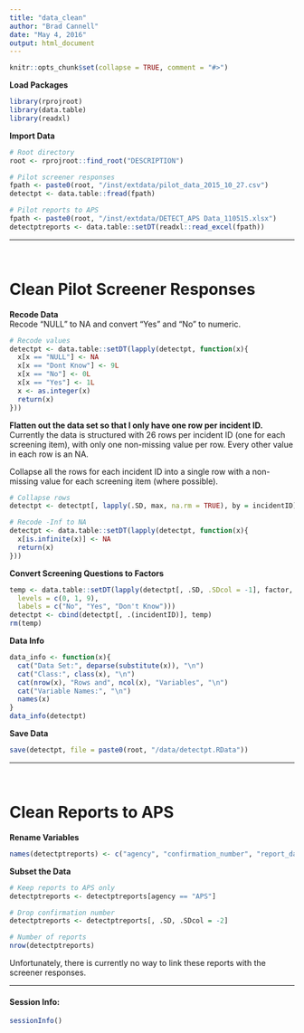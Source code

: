 ---
title: "data_clean"
author: "Brad Cannell"
date: "May 4, 2016"
output: html_document
---

```{r, echo = FALSE}
knitr::opts_chunk$set(collapse = TRUE, comment = "#>")
```

**Load Packages**
```{r message=FALSE}
library(rprojroot)
library(data.table)
library(readxl)
```

**Import Data**   
```{r}
# Root directory
root <- rprojroot::find_root("DESCRIPTION")

# Pilot screener responses
fpath <- paste0(root, "/inst/extdata/pilot_data_2015_10_27.csv")
detectpt <- data.table::fread(fpath)

# Pilot reports to APS
fpath <- paste0(root, "/inst/extdata/DETECT_APS Data_110515.xlsx")
detectptreports <- data.table::setDT(readxl::read_excel(fpath))
```
------   

&nbsp;   

# Clean Pilot Screener Responses

**Recode Data**   
Recode "NULL" to NA and convert "Yes" and "No" to numeric.
```{r}
# Recode values
detectpt <- data.table::setDT(lapply(detectpt, function(x){
  x[x == "NULL"] <- NA
  x[x == "Dont Know"] <- 9L
  x[x == "No"] <- 0L
  x[x == "Yes"] <- 1L
  x <- as.integer(x)
  return(x)
}))
```

**Flatten out the data set so that I only have one row per incident ID.**   
Currently the data is structured with 26 rows per incident ID (one for each screening item), with only one non-missing value per row. Every other value in each row is an NA.   

Collapse all the rows for each incident ID into a single row with a non-missing value for each screening item (where possible).
```{r warning=FALSE}
# Collapse rows
detectpt <- detectpt[, lapply(.SD, max, na.rm = TRUE), by = incidentID]

# Recode -Inf to NA
detectpt <- data.table::setDT(lapply(detectpt, function(x){
  x[is.infinite(x)] <- NA
  return(x)
}))
```

**Convert Screening Questions to Factors**
```{r}
temp <- data.table::setDT(lapply(detectpt[, .SD, .SDcol = -1], factor, 
  levels = c(0, 1, 9),
  labels = c("No", "Yes", "Don't Know")))
detectpt <- cbind(detectpt[, .(incidentID)], temp)
rm(temp)
```

**Data Info**
```{r echo=FALSE}
data_info <- function(x){
  cat("Data Set:", deparse(substitute(x)), "\n")
  cat("Class:", class(x), "\n")
  cat(nrow(x), "Rows and", ncol(x), "Variables", "\n")
  cat("Variable Names:", "\n")
  names(x)
}
data_info(detectpt)
```

**Save Data**
```{r}
save(detectpt, file = paste0(root, "/data/detectpt.RData"))
```
------   

&nbsp;

# Clean Reports to APS   

**Rename Variables**
```{r}
names(detectptreports) <- c("agency", "confirmation_number", "report_date", "e_report", "response_number")
```

**Subset the Data**
```{r}
# Keep reports to APS only
detectptreports <- detectptreports[agency == "APS"]

# Drop confirmation number
detectptreports <- detectptreports[, .SD, .SDcol = -2]

# Number of reports
nrow(detectptreports)
```

Unfortunately, there is currently no way to link these reports with the screener responses.   

-----

#### Session Info:
```{r echo=FALSE}
sessionInfo()
```
